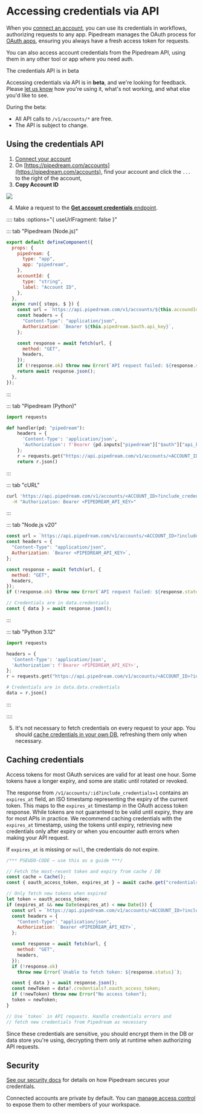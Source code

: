 
# Accessing credentials via API

When you [connect an account](/connected-accounts/#connecting-accounts), you can use its credentials in workflows, authorizing requests to any app. Pipedream manages the OAuth process for [OAuth apps](/connected-accounts/#oauth), ensuring you always have a fresh access token for requests.

You can also access account credentials from the Pipedream API, using them in any other tool or app where you need auth.

<Callout type="info" emoji="ℹ️">
The credentials API is in beta

Accessing credentials via API is in **beta**, and we're looking for feedback. Please [let us know](https://pipedream.com/support) how you're using it, what's not working, and what else you'd like to see.

During the beta:

- All API calls to `/v1/accounts/*` are free.
- The API is subject to change.
</Callout>



## Using the credentials API

1. [Connect your account](/connected-accounts/#connecting-a-new-account)
2. On [https://pipedream.com/accounts](https://pipedream.com/accounts), find your account and click the `...` to the right of the account,
3. **Copy Account ID**

<div>
<img src="https://res.cloudinary.com/pipedreamin/image/upload/v1707622922/docs/Screenshot_2024-02-10_at_7.10.59_PM_zxfpkt.png" />
</div>

4. Make a request to the [**Get account credentials** endpoint](/api/rest/#get-account).

:::: tabs :options="{ useUrlFragment: false }"

::: tab "Pipedream (Node.js)"

```javascript
export default defineComponent({
  props: {
    pipedream: {
      type: "app",
      app: "pipedream",
    },
    accountId: {
      type: "string",
      label: "Account ID",
    },
  },
  async run({ steps, $ }) {
    const url = `https://api.pipedream.com/v1/accounts/${this.accoundId}?include_credentials=1`;
    const headers = {
      "Content-Type": "application/json",
      Authorization: `Bearer ${this.pipedream.$auth.api_key}`,
    };

    const response = await fetch(url, {
      method: "GET",
      headers,
    });
    if (!response.ok) throw new Error(`API request failed: ${response.status}`);
    return await response.json();
  },
});
```

:::

::: tab "Pipedream (Python)"

```python
import requests

def handler(pd: "pipedream"):
    headers = {
      'Content-Type': 'application/json',
      'Authorization': f'Bearer {pd.inputs["pipedream"]["$auth"]["api_key"]}',
    };
    r = requests.get("https://api.pipedream.com/v1/accounts/<ACCOUNT_ID>?include_credentials=1", headers=headers)
    return r.json()
```

:::

::: tab "cURL"

```bash
curl 'https://api.pipedream.com/v1/accounts/<ACCOUNT_ID>?include_credentials=1' \
  -H "Authorization: Bearer <PIPEDREAM_API_KEY>"
```

:::

::: tab "Node.js v20"

```javascript
const url = `https://api.pipedream.com/v1/accounts/<ACCOUNT_ID>?include_credentials=1`;
const headers = {
  "Content-Type": "application/json",
  Authorization: `Bearer <PIPEDREAM_API_KEY>`,
};

const response = await fetch(url, {
  method: "GET",
  headers,
});
if (!response.ok) throw new Error(`API request failed: ${response.status}`);

// Credentials are in data.credentials
const { data } = await response.json();
```

:::

::: tab "Python 3.12"

```python
import requests

headers = {
  'Content-Type': 'application/json',
  'Authorization': f'Bearer <PIPEDREAM_API_KEY>',
};
r = requests.get("https://api.pipedream.com/v1/accounts/<ACCOUNT_ID>?include_credentials=1", headers=headers)

# Credentials are in data.data.credentials
data = r.json()
```

:::

::::

5. It's not necessary to fetch credentials on every request to your app. You should [cache credentials in your own DB](#caching-credentials), refreshing them only when necessary.

## Caching credentials

Access tokens for most OAuth services are valid for at least one hour. Some tokens have a longer expiry, and some are static until rotated or revoked.

The response from `/v1/accounts/:id?include_credentials=1` contains an `expires_at` field, an ISO timestamp representing the expiry of the current token. This maps to the `expires_at` timestamp in the OAuth access token response. While tokens are not guaranteed to be valid until expiry, they are for most APIs in practice. We recommend caching credentials with the `expires_at` timestamp, using the tokens until expiry, retrieving new credentials only after expiry or when you encounter auth errors when making your API request.

If `expires_at` is missing or `null`, the credentials do not expire.

```javascript
/*** PSEUDO-CODE — use this as a guide ***/

// Fetch the most-recent token and expiry from cache / DB
const cache = Cache();
const { oauth_access_token, expires_at } = await cache.get("credentials");

// Only fetch new tokens when expired
let token = oauth_access_token;
if (expires_at && new Date(expires_at) < new Date()) {
  const url = `https://api.pipedream.com/v1/accounts/<ACCOUNT_ID>?include_credentials=1`;
  const headers = {
    "Content-Type": "application/json",
    Authorization: `Bearer <PIPEDREAM_API_KEY>`,
  };

  const response = await fetch(url, {
    method: "GET",
    headers,
  });
  if (!response.ok)
    throw new Error(`Unable to fetch token: ${response.status}`);

  const { data } = await response.json();
  const newToken = data?.credentials?.oauth_access_token;
  if (!newToken) throw new Error("No access token");
  token = newToken;
}

// Use `token` in API requests. Handle credentials errors and
// fetch new credentials from Pipedream as necessary
```

Since these credentials are sensitive, you should encrypt them in the DB or data store you're using, decrypting them only at runtime when authorizing API requests.

## Security

[See our security docs](/privacy-and-security/#third-party-oauth-grants-api-keys-and-environment-variables) for details on how Pipedream secures your credentials.

Connected accounts are private by default. You can [manage access control](/connected-accounts/#managing-access) to expose them to other members of your workspace.

